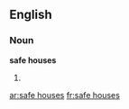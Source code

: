 ==English==

===Noun===
'''safe houses'''

# {{plural of|safe house}}

[[ar:safe houses]]
[[fr:safe houses]]